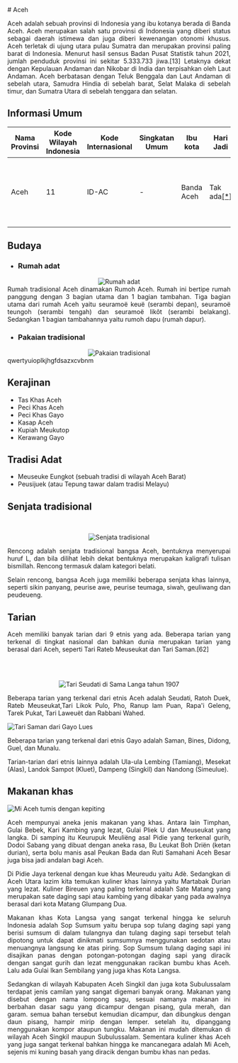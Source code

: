 <div align="justify">
   # Aceh

   Aceh adalah sebuah provinsi di Indonesia yang ibu kotanya berada di Banda Aceh. Aceh merupakan salah satu provinsi di Indonesia yang diberi status sebagai daerah istimewa dan juga diberi kewenangan otonomi khusus. Aceh terletak di ujung utara pulau Sumatra dan merupakan provinsi paling barat di Indonesia. Menurut hasil sensus Badan Pusat Statistik tahun 2021, jumlah penduduk provinsi ini sekitar 5.333.733 jiwa.[13] Letaknya dekat dengan Kepulauan Andaman dan Nikobar di India dan terpisahkan oleh Laut Andaman. Aceh berbatasan dengan Teluk Benggala dan Laut Andaman di sebelah utara, Samudra Hindia di sebelah barat, Selat Malaka di sebelah timur, dan Sumatra Utara di sebelah tenggara dan selatan.

   ## Informasi Umum
   | Nama Provinsi | Kode Wilayah Indonesia | Kode Internasional | Singkatan Umum | Ibu kota   | Hari Jadi                                                                                                                                                                                                                | Lambang                                                                                                                                       |
   |---------------|------------------------|--------------------|----------------|------------|--------------------------------------------------------------------------------------------------------------------------------------------------------------------------------------------------------------------------|-----------------------------------------------------------------------------------------------------------------------------------------------|
   | Aceh          | 11                     | ID-AC              | -              | Banda Aceh | Tak ada[[*]](#informasi-umum "Pemerintah provinsi belum menetapkan hari jadi provinsi melalui peraturan perundang-undangan daerah terkait dan tidak pernah merayakannya secara seremonial atau dengan upacara bendera.") | <div align="center"><img alt="Lambang" width="150" src="https://upload.wikimedia.org/wikipedia/commons/4/41/Coat_of_arms_of_Aceh.svg"/></div> |

   ## Budaya

   - ### Rumah adat
   <div align="center"><img alt="Rumah adat" src="https://upload.wikimedia.org/wikipedia/commons/7/70/Rumoh_Aceh_2.JPG"/></div>
   Rumah tradisional Aceh dinamakan Rumoh Aceh. Rumah ini bertipe rumah panggung dengan 3 bagian utama dan 1 bagian tambahan. Tiga bagian utama dari rumah Aceh yaitu seuramoë keuë (serambi depan), seuramoë teungoh (serambi tengah) dan seuramoë likôt (serambi belakang). Sedangkan 1 bagian tambahannya yaitu rumoh dapu (rumah dapur).

   - ### Pakaian tradisional
   <div align="center"><img alt="Pakaian tradisional" src=""/></div>
   qwertyuioplkjhgfdsazxcvbnm

## Kerajinan
- Tas Khas Aceh
- Peci Khas Aceh
- Peci Khas Gayo
- Kasap Aceh
- Kupiah Meukutop
- Kerawang Gayo

## Tradisi Adat
- Meuseuke Eungkot (sebuah tradisi di wilayah Aceh Barat)
- Peusijuek (atau Tepung tawar dalam tradisi Melayu)

## Senjata tradisional
<br/><div align="center"><img alt="Senjata tradisional" src="https://upload.wikimedia.org/wikipedia/commons/1/1f/COLLECTIE_TROPENMUSEUM_Dolk_%28rencong%29_met_rechthoekig_gebogen_hoornen_greep_en_houten_schede_TMnr_17-5.jpg"/></div>

Rencong adalah senjata tradisional bangsa Aceh, bentuknya menyerupai huruf L, dan bila dilihat lebih dekat bentuknya merupakan kaligrafi tulisan bismillah. Rencong termasuk dalam kategori belati.

Selain rencong, bangsa Aceh juga memiliki beberapa senjata khas lainnya, seperti sikin panyang, peurise awe, peurise teumaga, siwah, geuliwang dan peudeueng.



## Tarian
Aceh memiliki banyak tarian dari 9 etnis yang ada. Beberapa tarian yang terkenal di tingkat nasional dan bahkan dunia merupakan tarian yang berasal dari Aceh, seperti Tari Rateb Meuseukat dan Tari Saman.[62]

<br></br><div align="center">![Tari Seudati di Sama Langa tahun 1907](https://upload.wikimedia.org/wikipedia/commons/b/bb/COLLECTIE_TROPENMUSEUM_Sedatidans_te_Samalanga_TMnr_10004857.jpg)</div>

Beberapa tarian yang terkenal dari etnis Aceh adalah Seudati, Ratoh Duek, Rateb Meuseukat,Tari Likok Pulo, Pho, Ranup lam Puan, Rapa'i Geleng, Tarek Pukat, Tari Laweuët dan Rabbani Wahed.

![Tari Saman dari Gayo Lues](https://upload.wikimedia.org/wikipedia/commons/3/3d/Saman_dance.jpg)

Beberapa tarian yang terkenal dari etnis Gayo adalah Saman, Bines, Didong, Guel, dan Munalu.

Tarian-tarian dari etnis lainnya adalah Ula-ula Lembing (Tamiang), Mesekat (Alas), Landok Sampot (Kluet), Dampeng (Singkil) dan Nandong (Simeulue).

## Makanan khas
![Mi Aceh tumis dengan kepiting](https://upload.wikimedia.org/wikipedia/commons/d/df/Mie_Aceh_Kepiting.jpg)

Aceh mempunyai aneka jenis makanan yang khas. Antara lain Timphan, Gulai Bebek, Kari Kambing yang lezat, Gulai Pliek U dan Meuseukat yang langka. Di samping itu Keurupuk Meuliëng asal Pidie yang terkenal gurih, Dodoi Sabang yang dibuat dengan aneka rasa, Bu Leukat Boh Driën (ketan durian), serta bolu manis asal Peukan Bada dan Ruti Samahani Aceh Besar juga bisa jadi andalan bagi Aceh.

Di Pidie Jaya terkenal dengan kue khas Meureudu yaitu Adè. Sedangkan di Aceh Utara lazim kita temukan kuliner khas lainnya yaitu Martabak Durian yang lezat. Kuliner Bireuen yang paling terkenal adalah Sate Matang yang merupakan sate daging sapi atau kambing yang dibakar yang pada awalnya berasal dari kota Matang Glumpang Dua.

Makanan khas Kota Langsa yang sangat terkenal hingga ke seluruh Indonesia adalah Sop Sumsum yaitu berupa sop tulang daging sapi yang berisi sumsum di dalam tulangnya dan tulang daging sapi tersebut telah dipotong untuk dapat dinikmati sumsumnya menggunakan sedotan atau menuangnya langsung ke atas piring. Sop Sumsum tulang daging sapi ini disajikan panas dengan potongan-potongan daging sapi yang diracik dengan sangat gurih dan lezat menggunakan racikan bumbu khas Aceh. Lalu ada Gulai Ikan Sembilang yang juga khas Kota Langsa.

Sedangkan di wilayah Kabupaten Aceh Singkil dan juga kota Subulussalam terdapat jenis camilan yang sangat digemari banyak orang. Makanan yang disebut dengan nama lompong sagu, sesuai namanya makanan ini berbahan dasar sagu yang dicampur dengan pisang, gula merah, dan garam. semua bahan tersebut kemudian dicampur, dan dibungkus dengan daun pisang, hampir mirip dengan lemper. setelah itu, dipanggang menggunakan kompor ataupun tungku. Makanan ini mudah ditemukan di wilayah Aceh Singkil maupun Subulussalam. Sementara kuliner khas Aceh yang juga sangat terkenal bahkan hingga ke mancanegara adalah Mi Aceh, sejenis mi kuning basah yang diracik dengan bumbu khas nan pedas.
</div>